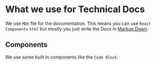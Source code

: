 # What we use for Technical Docs
We use `MDX` file for the documentation. This means you can use `React Components` `html` but mostly you just write the Docs in [Markup Down](https://www.markdownguide.org/basic-syntax/).

## Components
We use some built in components like the `Code Block`. 